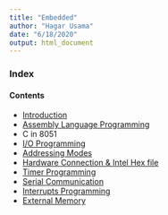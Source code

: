 ```yaml
---
title: "Embedded"
author: "Hagar Usama"
date: "6/18/2020"
output: html_document
---
```


### Index {.tabset}

#### Contents
* <a href="Intro/Intro.html">Introduction</a>
* <a href="Assembly/Assembly.html">Assembly Language Programming</a>
* C in 8051
* <a href="I-O Programming/I-O-programming.html">I/O Programming</a>
* <a href="Addressing Modes/Addressing_Modes.html">Addressing Modes</a>
* <a href="Intel HEX file/Intel_hex_file.html">Hardware Connection & Intel Hex file</a>
* <a href="Timer Programming/Timer-Programming.html">Timer Programming</a>
* <a href="Serial Communication/Serial-Communication.html">Serial Communication</a>
* <a href="Interrupts Programming/interrupts_programming.html">Interrupts Programming</a>
* <a href="External Memory/External_Memory.html"> External Memory</a>


